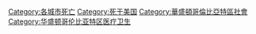 [[Category:各城市死亡|Category:各城市死亡]]
[[Category:死于美国|Category:死于美国]]
[[Category:華盛頓哥倫比亞特區社會|Category:華盛頓哥倫比亞特區社會]]
[[Category:华盛顿哥伦比亚特区医疗卫生|Category:华盛顿哥伦比亚特区医疗卫生]]